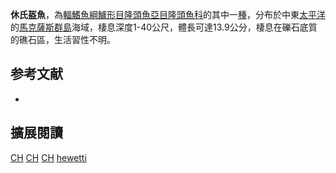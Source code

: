 {{Speciesbox
| name = 休氏盔魚
| image = 
| image_width = 250px
| status = LC
| status_system = IUCN3.1
| genus = Coris
| species = hewetti
| authority = [[Randall|Randall]], 1999
| synonyms = 
}}

'''休氏盔魚'''，為[[輻鰭魚綱|輻鰭魚綱]][[鱸形目|鱸形目]][[隆頭魚亞目|隆頭魚亞目]][[隆頭魚科|隆頭魚科]]的其中一[[種|種]]，分布於中東[[太平洋|太平洋]]的[[馬克薩斯群島|馬克薩斯群島]]海域，棲息深度1-40公尺，體長可達13.9公分，棲息在礫石底質的礁石區，生活習性不明。
==参考文献==
*{{FishBase_species|genus=Coris|species=hewetti|year=2013|month=7}}
== 擴展閱讀 ==
{{refbegin}}
{{wikispecies-inline|Coris hewetti|休氏盔魚}}
{{refend}}
{{Taxonbar|from=Q2515787}}

[[Category:IUCN红色名录无危物种|CH]]
[[Category:觀賞魚|CH]]
[[Category:食用魚|CH]]
[[Category:盔魚屬|hewetti]]


{{鱸形目小作品}}